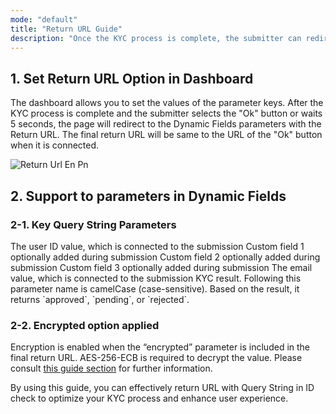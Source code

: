 ```yaml
---
mode: "default"
title: "Return URL Guide"
description: "Once the KYC process is complete, the submitter can redirect the specified URL with parameters by selecting the “Ok” button."
---
```


## 1. Set Return URL Option in Dashboard

The dashboard allows you to set the values of the parameter keys. After the KYC process is complete and the submitter selects the "Ok" button or waits 5 seconds, the page will redirect to the Dynamic Fields parameters with the Return URL. The final return URL will be same to the URL of the "Ok" button when it is connected.

![Return Url En Pn](/images/return_url_en.png)

## 2. Support to parameters in Dynamic Fields

### 2-1. Key Query String Parameters

<ResponseField name="userid" type="string">
  The user ID value, which is connected to the submission
</ResponseField>

<ResponseField name="cf1" type="string">
  Custom field 1 optionally added during submission
</ResponseField>

<ResponseField name="cf2" type="string">
  Custom field 2 optionally added during submission
</ResponseField>

<ResponseField name="cf3" type="string">
  Custom field 3 optionally added during submission
</ResponseField>

<ResponseField name="email" type="string">
  The email value, which is connected to the submission
</ResponseField>

<ResponseField name="kycStatus" type="string">
  KYC result. Following this parameter name is camelCase (case-sensitive). Based on the result, it returns `approved`, `pending`, or `rejected`.
</ResponseField>

### 2-2. Encrypted option applied

Encryption is enabled when the “encrypted” parameter is included in the final return URL. AES-256-ECB is required to decrypt the value. Please consult [this guide section](https://developers.argosidentity.com/getting-started/en/encrypt-and-decrypt-data/overview#3-3-api-data-decryption-aes-256-ecb) for further information.

By using this guide, you can effectively return URL with Query String in ID check to optimize your KYC process and enhance user experience.